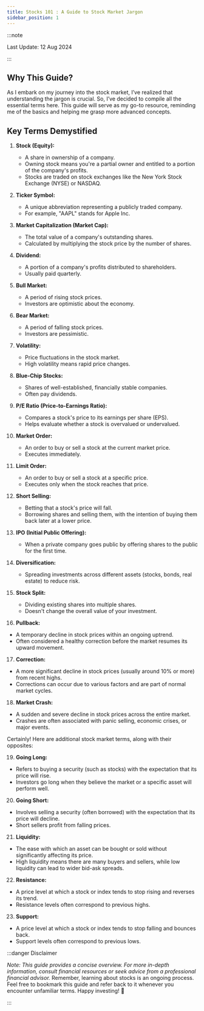 ```yaml
---
title: Stocks 101 : A Guide to Stock Market Jargon
sidebar_position: 1
---
```

:::note

Last Update: 12 Aug 2024

:::

## Why This Guide?

As I embark on my journey into the stock market, I’ve realized that understanding the jargon is crucial. So, I’ve decided to compile all the essential terms here. This guide will serve as my go-to resource, reminding me of the basics and helping me grasp more advanced concepts.

## Key Terms Demystified

1. **Stock (Equity):**
   - A share in ownership of a company.
   - Owning stock means you're a partial owner and entitled to a portion of the company's profits.
   - Stocks are traded on stock exchanges like the New York Stock Exchange (NYSE) or NASDAQ.

2. **Ticker Symbol:**
   - A unique abbreviation representing a publicly traded company.
   - For example, "AAPL" stands for Apple Inc.

3. **Market Capitalization (Market Cap):**
   - The total value of a company's outstanding shares.
   - Calculated by multiplying the stock price by the number of shares.

4. **Dividend:**
   - A portion of a company's profits distributed to shareholders.
   - Usually paid quarterly.

5. **Bull Market:**
   - A period of rising stock prices.
   - Investors are optimistic about the economy.

6. **Bear Market:**
   - A period of falling stock prices.
   - Investors are pessimistic.

7. **Volatility:**
   - Price fluctuations in the stock market.
   - High volatility means rapid price changes.

8. **Blue-Chip Stocks:**
   - Shares of well-established, financially stable companies.
   - Often pay dividends.

9. **P/E Ratio (Price-to-Earnings Ratio):**
   - Compares a stock's price to its earnings per share (EPS).
   - Helps evaluate whether a stock is overvalued or undervalued.

10. **Market Order:**
    - An order to buy or sell a stock at the current market price.
    - Executes immediately.

11. **Limit Order:**
    - An order to buy or sell a stock at a specific price.
    - Executes only when the stock reaches that price.

12. **Short Selling:**
    - Betting that a stock's price will fall.
    - Borrowing shares and selling them, with the intention of buying them back later at a lower price.

13. **IPO (Initial Public Offering):**
    - When a private company goes public by offering shares to the public for the first time.

14. **Diversification:**
    - Spreading investments across different assets (stocks, bonds, real estate) to reduce risk.

15. **Stock Split:**
    - Dividing existing shares into multiple shares.
    - Doesn't change the overall value of your investment.

16. **Pullback:**
   - A temporary decline in stock prices within an ongoing uptrend.
   - Often considered a healthy correction before the market resumes its upward movement.

17. **Correction:**
   - A more significant decline in stock prices (usually around 10% or more) from recent highs.
   - Corrections can occur due to various factors and are part of normal market cycles.

18. **Market Crash:**
   - A sudden and severe decline in stock prices across the entire market.
   - Crashes are often associated with panic selling, economic crises, or major events.

Certainly! Here are additional stock market terms, along with their opposites:

19. **Going Long:**
   - Refers to buying a security (such as stocks) with the expectation that its price will rise.
   - Investors go long when they believe the market or a specific asset will perform well.

20. **Going Short:**
   - Involves selling a security (often borrowed) with the expectation that its price will decline.
   - Short sellers profit from falling prices.

21. **Liquidity:**
   - The ease with which an asset can be bought or sold without significantly affecting its price.
   - High liquidity means there are many buyers and sellers, while low liquidity can lead to wider bid-ask spreads.

22. **Resistance:**
   - A price level at which a stock or index tends to stop rising and reverses its trend.
   - Resistance levels often correspond to previous highs.

23. **Support:**
   - A price level at which a stock or index tends to stop falling and bounces back.
   - Support levels often correspond to previous lows.


:::danger Disclaimer

*Note: This guide provides a concise overview. For more in-depth information, consult financial resources or seek advice from a professional financial advisor.*
Remember, learning about stocks is an ongoing process. Feel free to bookmark this guide and refer back to it whenever you encounter unfamiliar terms. Happy investing! 🚀

:::